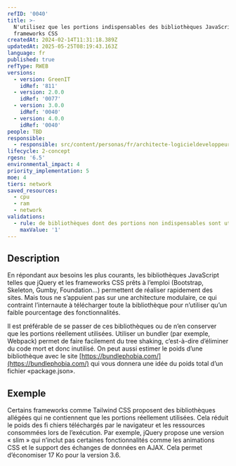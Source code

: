 ```yaml
---
refID: '0040'
title: >-
  N'utilisez que les portions indispensables des bibliothèques JavaScript et
  frameworks CSS
createdAt: 2024-02-14T11:31:18.389Z
updatedAt: 2025-05-25T08:19:43.163Z
language: fr
published: true
refType: RWEB
versions:
  - version: GreenIT
    idRef: '811'
  - version: 2.0.0
    idRef: '0077'
  - version: 3.0.0
    idRef: '0040'
  - version: 4.0.0
    idRef: '0040'
people: TBD
responsible:
  - responsible: src/content/personas/fr/architecte-logicieldeveloppeur.mdx
lifecycle: 2-concept
rgesn: '6.5'
environmental_impact: 4
priority_implementation: 5
moe: 4
tiers: network
saved_resources:
  - cpu
  - ram
  - network
validations:
  - rule: de bibliothèques dont des portions non indispensables sont utilisées
    maxValue: '1'
---
```


## Description

En répondant aux besoins les plus courants, les bibliothèques JavaScript telles que jQuery et les frameworks CSS prêts à l’emploi (Bootstrap, Skeleton, Gumby, Foundation...) permettent de réaliser rapidement des sites. Mais tous ne s’appuient pas sur une architecture modulaire, ce qui contraint l’internaute à télécharger toute la bibliothèque pour n’utiliser qu’un faible pourcentage des fonctionnalités.

Il est préférable de se passer de ces bibliothèques ou de n’en conserver que les portions réellement utilisées. Utiliser un bundler (par exemple, Webpack) permet de faire facilement du tree shaking, c’est-à-dire d’éliminer du code mort et donc inutilisé. On peut aussi estimer le poids d’une bibliothèque avec le site [https://bundlephobia.com/](https://bundlephobia.com/) qui vous donnera une idée du poids total d’un fichier «package.json».

## Exemple

Certains frameworks comme Tailwind CSS proposent des bibliothèques allégées qui ne contiennent que les portions réellement utilisées. Cela réduit le poids des fi chiers téléchargés par le navigateur et les ressources consommées lors de l’exécution. Par exemple, jQuery propose une version « slim » qui n’inclut pas certaines fonctionnalités comme les animations CSS et le support des échanges de données en AJAX. Cela permet d’économiser 17 Ko pour la version 3.6.
